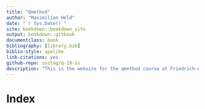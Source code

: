 ```yaml
--- 
title: "Qmethod"
author: "Maximilian Held"
date: "`r Sys.Date()`"
site: bookdown::bookdown_site
output: bookdown::gitbook
documentclass: book
bibliography: [library.bib]
biblio-style: apalike
link-citations: yes
github-repo: soztag/q-18-ss
description: "This is the website for the qmethod course at Friedrich-Alexander Universität Erlangen-Nürnberg in the 2018 summer term."
---
```


# Index
